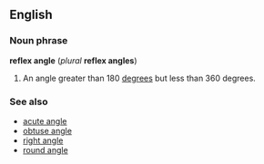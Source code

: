 ==English==
===Noun phrase===
'''reflex angle''' (''plural'' '''reflex angles''')

#{{geometry}} An angle greater than 180 [[degree]]s but less than 360 degrees.

===See also===
*[[acute angle]]
*[[obtuse angle]]
*[[right angle]]
*[[round angle]]